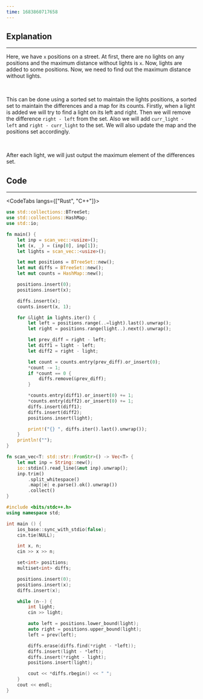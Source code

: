 ```yaml
---
time: 1683860717658
---
```


## Explanation

<hr />

Here, we have `x` positions on a street. At first, there are no lights on any positions and the maximum distance without lights is `x`. Now, lights are added to some positions. Now, we need to find out the maximum distance without lights.

<br />

This can be done using a sorted set to maintain the lights positions, a sorted set to maintain the differences and a map for its counts. Firstly, when a light is added we will try to find a light on its left and right. Then we will remove the difference `right - left` from the set. Also we will add `curr_light - left` and `right - curr_light` to the set. We will also update the map and the positions set accordingly.

<br />

After each light, we will just output the maximum element of the differences set.

## Code

<hr />

<CodeTabs langs={["Rust", "C++"]}>

```rust
use std::collections::BTreeSet;
use std::collections::HashMap;
use std::io;

fn main() {
    let inp = scan_vec::<usize>();
    let (x, _) = (inp[0], inp[1]);
    let lights = scan_vec::<usize>();

    let mut positions = BTreeSet::new();
    let mut diffs = BTreeSet::new();
    let mut counts = HashMap::new();

    positions.insert(0);
    positions.insert(x);

    diffs.insert(x);
    counts.insert(x, 1);

    for &light in lights.iter() {
        let left = positions.range(..=light).last().unwrap();
        let right = positions.range(light..).next().unwrap();

        let prev_diff = right - left;
        let diff1 = light - left;
        let diff2 = right - light;

        let count = counts.entry(prev_diff).or_insert(0);
        *count -= 1;
        if *count == 0 {
            diffs.remove(&prev_diff);
        }

        *counts.entry(diff1).or_insert(0) += 1;
        *counts.entry(diff2).or_insert(0) += 1;
        diffs.insert(diff1);
        diffs.insert(diff2);
        positions.insert(light);

        print!("{} ", diffs.iter().last().unwrap());
    }
    println!("");
}

fn scan_vec<T: std::str::FromStr>() -> Vec<T> {
    let mut inp = String::new();
    io::stdin().read_line(&mut inp).unwrap();
    inp.trim()
        .split_whitespace()
        .map(|e| e.parse().ok().unwrap())
        .collect()
}
```

```cpp
#include <bits/stdc++.h>
using namespace std;

int main () {
    ios_base::sync_with_stdio(false);
    cin.tie(NULL);

    int x, n;
    cin >> x >> n;

    set<int> positions;
    multiset<int> diffs;

    positions.insert(0);
    positions.insert(x);
    diffs.insert(x);

    while (n--) {
        int light;
        cin >> light;

        auto left = positions.lower_bound(light);
        auto right = positions.upper_bound(light);
        left = prev(left);

        diffs.erase(diffs.find(*right - *left));
        diffs.insert(light - *left);
        diffs.insert(*right - light);
        positions.insert(light);

        cout << *diffs.rbegin() << " ";
    }
    cout << endl;
}
```

</CodeTabs>

